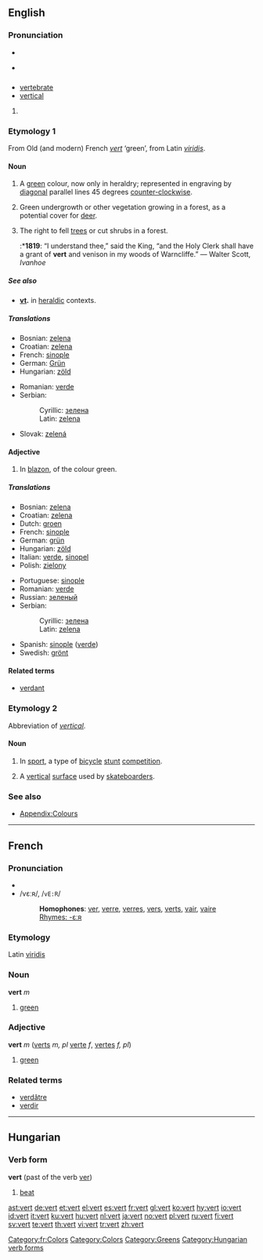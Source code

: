 ==English==
{{wikipedia}}

===Pronunciation===
* {{a|RP}}{{IPA|/vɜ:t/}}
* {{a|US}} {{IPA|/vɚt/}}

==={{abbreviation}}===
*[[vertebrate]]
*[[vertical]]

# {{defn|English}}

===Etymology 1===
From Old (and modern) French ''[[#French|vert]]'' ‘green’, from Latin ''[[viridis]]''.

====Noun====
{{en-noun}}

# {{tincture}} A [[green]] colour, now only in heraldry; represented in engraving by [[diagonal]] parallel lines 45 degrees [[counter-clockwise]].
# {{archaic}} Green undergrowth or other vegetation growing in a forest, as a potential cover for [[deer]].
# {{archaic}} The right to fell [[trees]] or cut shrubs in a forest.
#:*'''1819''': “I understand thee,” said the King, “and the Holy Clerk shall have a grant of '''vert''' and venison in my woods of Warncliffe.” — Walter Scott, ''Ivanhoe''

=====See also=====
*'''[[vt]].''' in [[heraldic]] contexts.

=====Translations=====
{{trans-top|colour}}
*Bosnian: [[zelena#Bosnian|zelena]] {{f}}
*Croatian: [[zelena#Croatian|zelena]] {{f}}
*French: [[sinople]]
*German: [[Grün]]
*Hungarian: [[zöld]]
{{trans-mid}}
*Romanian: [[verde]]
*Serbian:
*:Cyrillic: [[зелена#Serbian|зелена]] {{f}}
*:Latin: [[zelena#Serbian|zelena]] {{f}}
*Slovak: [[zelená]]
{{trans-bottom}}

====Adjective====
{{en-adj}}

# {{tincture}} In [[blazon]], of the colour green.

=====Translations=====
{{trans-top|of green colour}}
*Bosnian: [[zelena#Bosnian|zelena]] {{f}}
*Croatian: [[zelena#Croatian|zelena]] {{f}}
*Dutch: [[groen]]
*French: [[sinople]]
*German: [[grün]]
*Hungarian: [[zöld]]
*Italian: [[verde]], [[sinopel]]
*Polish: [[zielony]]
{{trans-mid}}
*Portuguese: [[sinople]]
*Romanian: [[verde]]
*Russian: [[зеленый]]
*Serbian:
*:Cyrillic: [[зелена#Serbian|зелена]] {{f}}
*:Latin: [[zelena#Serbian|zelena]] {{f}}
*Spanish: [[sinople]] ([[verde]])
*Swedish: [[grönt]]
{{trans-bottom}}

====Related terms====
*[[verdant]]

===Etymology 2===
Abbreviation of ''[[vertical]]''.

====Noun====
{{en-noun}}

# {{colloquial}} In [[sport]], a type of [[bicycle]] [[stunt]] [[competition]].
# A [[vertical]] [[surface]] used by [[skateboard]]ers.

===See also===
*[[Wiktionary_Appendix:Colours|Appendix:Colours]]

----

==French==

===Pronunciation===
* {{IPA|[vɛʁ
]}}
*/vεːʀ/, /<tt>vE:R</tt>/
*:'''Homophones''': [[ver]], [[verre]], [[verres]], [[vers]], [[verts]], [[vair]], [[vaire]]
*:[[Rhymes:French:-εːʀ|Rhymes: -εːʀ]]

===Etymology===
Latin [[viridis]]

===Noun===
'''vert''' ''m''

# [[green]]

===Adjective===
'''vert''' ''m'' ([[verts]] ''m, pl'' [[verte]] ''f'', [[vertes]] ''f, pl'')

# [[green]]

===Related terms===
*[[verdâtre]]
*[[verdir]]

[[Category:fr:Colors]]
[[Category:Colors]]
[[Category:Greens]]

----

==Hungarian==

===Verb form===
'''vert''' (past of the verb [[ver]])

# [[beat]]

[[Category:Hungarian verb forms]]

[[ast:vert]]
[[de:vert]]
[[et:vert]]
[[el:vert]]
[[es:vert]]
[[fr:vert]]
[[gl:vert]]
[[ko:vert]]
[[hy:vert]]
[[io:vert]]
[[id:vert]]
[[it:vert]]
[[ku:vert]]
[[hu:vert]]
[[nl:vert]]
[[ja:vert]]
[[no:vert]]
[[pl:vert]]
[[ru:vert]]
[[fi:vert]]
[[sv:vert]]
[[te:vert]]
[[th:vert]]
[[vi:vert]]
[[tr:vert]]
[[zh:vert]]